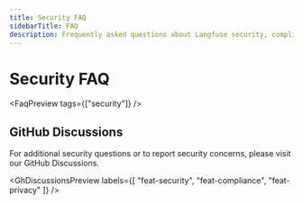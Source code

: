 ```yaml
---
title: Security FAQ
sidebarTitle: FAQ
description: Frequently asked questions about Langfuse security, compliance, and privacy.
---
```


# Security FAQ


<FaqPreview tags={["security"]} />

## GitHub Discussions

For additional security questions or to report security concerns, please visit our GitHub Discussions.


<GhDiscussionsPreview
  labels={[
    "feat-security",
    "feat-compliance",
    "feat-privacy"
  ]}
/>